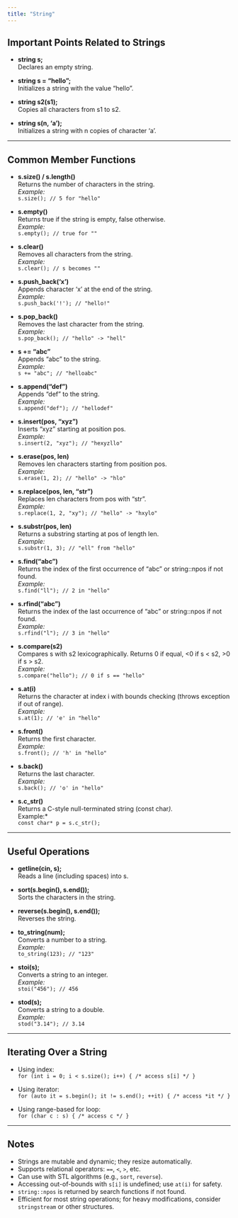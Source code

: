 ```yaml
---
title: "String"
---
```


## Important Points Related to Strings

- **string s;**  
  Declares an empty string.

- **string s = "hello";**  
  Initializes a string with the value "hello".

- **string s2(s1);**  
  Copies all characters from s1 to s2.

- **string s(n, 'a');**  
  Initializes a string with n copies of character 'a'.

---

## Common Member Functions

- **s.size() / s.length()**  
  Returns the number of characters in the string.  
  *Example:*  
  `s.size(); // 5 for "hello"`

- **s.empty()**  
  Returns true if the string is empty, false otherwise.  
  *Example:*  
  `s.empty(); // true for ""`

- **s.clear()**  
  Removes all characters from the string.  
  *Example:*  
  `s.clear(); // s becomes ""`

- **s.push_back('x')**  
  Appends character 'x' at the end of the string.  
  *Example:*  
  `s.push_back('!'); // "hello!"`

- **s.pop_back()**  
  Removes the last character from the string.  
  *Example:*  
  `s.pop_back(); // "hello" -> "hell"`

- **s += "abc"**  
  Appends "abc" to the string.  
  *Example:*  
  `s += "abc"; // "helloabc"`

- **s.append("def")**  
  Appends "def" to the string.  
  *Example:*  
  `s.append("def"); // "hellodef"`

- **s.insert(pos, "xyz")**  
  Inserts "xyz" starting at position pos.  
  *Example:*  
  `s.insert(2, "xyz"); // "hexyzllo"`

- **s.erase(pos, len)**  
  Removes len characters starting from position pos.  
  *Example:*  
  `s.erase(1, 2); // "hello" -> "hlo"`

- **s.replace(pos, len, "str")**  
  Replaces len characters from pos with "str".  
  *Example:*  
  `s.replace(1, 2, "xy"); // "hello" -> "hxylo"`

- **s.substr(pos, len)**  
  Returns a substring starting at pos of length len.  
  *Example:*  
  `s.substr(1, 3); // "ell" from "hello"`

- **s.find("abc")**  
  Returns the index of the first occurrence of "abc" or string::npos if not found.  
  *Example:*  
  `s.find("ll"); // 2 in "hello"`

- **s.rfind("abc")**  
  Returns the index of the last occurrence of "abc" or string::npos if not found.  
  *Example:*  
  `s.rfind("l"); // 3 in "hello"`

- **s.compare(s2)**  
  Compares s with s2 lexicographically. Returns 0 if equal, <0 if s < s2, >0 if s > s2.  
  *Example:*  
  `s.compare("hello"); // 0 if s == "hello"`

- **s.at(i)**  
  Returns the character at index i with bounds checking (throws exception if out of range).  
  *Example:*  
  `s.at(1); // 'e' in "hello"`

- **s.front()**  
  Returns the first character.  
  *Example:*  
  `s.front(); // 'h' in "hello"`

- **s.back()**  
  Returns the last character.  
  *Example:*  
  `s.back(); // 'o' in "hello"`

- **s.c_str()**  
  Returns a C-style null-terminated string (const char*).  
  *Example:*  
  `const char* p = s.c_str();`

---

## Useful Operations

- **getline(cin, s);**  
  Reads a line (including spaces) into s.

- **sort(s.begin(), s.end());**  
  Sorts the characters in the string.

- **reverse(s.begin(), s.end());**  
  Reverses the string.

- **to_string(num);**  
  Converts a number to a string.  
  *Example:*  
  `to_string(123); // "123"`

- **stoi(s);**  
  Converts a string to an integer.  
  *Example:*  
  `stoi("456"); // 456`

- **stod(s);**  
  Converts a string to a double.  
  *Example:*  
  `stod("3.14"); // 3.14`

---

## Iterating Over a String

- Using index:  
  `for (int i = 0; i < s.size(); i++) { /* access s[i] */ }`

- Using iterator:  
  `for (auto it = s.begin(); it != s.end(); ++it) { /* access *it */ }`

- Using range-based for loop:  
  `for (char c : s) { /* access c */ }`

---

## Notes

- Strings are mutable and dynamic; they resize automatically.
- Supports relational operators: `==`, `<`, `>`, etc.
- Can use with STL algorithms (e.g., `sort`, `reverse`).
- Accessing out-of-bounds with `s[i]` is undefined; use `at(i)` for safety.
- `string::npos` is returned by search functions if not found.
- Efficient for most string operations; for heavy modifications, consider `stringstream` or other structures.